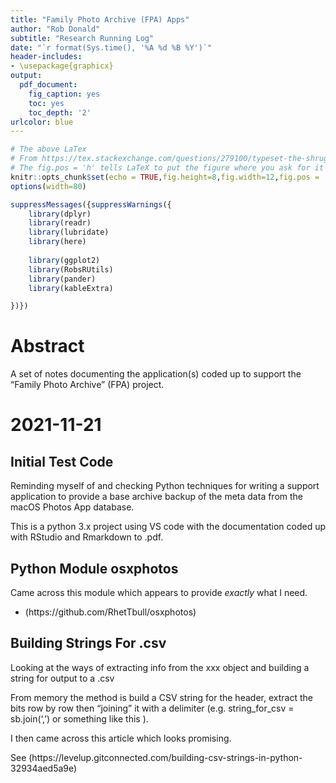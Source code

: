 ```yaml
---
title: "Family Photo Archive (FPA) Apps"
author: "Rob Donald"
subtitle: "Research Running Log"
date: "`r format(Sys.time(), '%A %d %B %Y')`"
header-includes:
- \usepackage{graphicx}
output:
  pdf_document:
    fig_caption: yes
    toc: yes
    toc_depth: '2'
urlcolor: blue
---
```

\def\shrug{\texttt{\raisebox{0.75em}{\char`\_}\char`\\\char`\_\kern-0.5ex(\kern-0.25ex\raisebox{0.25ex}
{\rotatebox{45}{\raisebox{-.75ex}"\kern-1.5ex\rotatebox{-90})}}\kern-0.5ex)\kern-0.5ex\char`\_/\raisebox{0.75em}
{\char`\_}}}

```r
# The above LaTex
# From https://tex.stackexchange.com/questions/279100/typeset-the-shrug-%C2%AF-%E3%83%84-%C2%AF-emoji (post by Mark Wibrow)
# The fig.pos = 'h' tells LaTeX to put the figure where you ask for it
knitr::opts_chunk$set(echo = TRUE,fig.height=8,fig.width=12,fig.pos = 'h')
options(width=80)
```

```r
suppressMessages({suppressWarnings({
    library(dplyr)
    library(readr)
    library(lubridate)
    library(here)
    
    library(ggplot2)
    library(RobsRUtils)
    library(pander)
    library(kableExtra)

})})
```

# Abstract

A set of notes documenting the application(s) coded up to support the "Family Photo Archive" (FPA) project.

# 2021-11-21

## Initial Test Code

Reminding myself of and checking Python techniques for writing a support application to provide a base
archive backup of the meta data from the macOS Photos App database.

This is a python 3.x project using VS code with the documentation coded up with RStudio and Rmarkdown to .pdf.

##  Python Module osxphotos

Came across this module which appears to provide *exactly* what I need.

* (https://github.com/RhetTbull/osxphotos)



## Building Strings For .csv

Looking at the ways of extracting info from the xxx object and building a string 
for output to a .csv

From memory the method is build a CSV string for the header, extract the bits row by row then
"joining" it with a delimiter (e.g. string_for_csv = sb.join(',') or something like this \small\shrug\normalsize).

I then came across this article which looks promising.

See (https://levelup.gitconnected.com/building-csv-strings-in-python-32934aed5a9e)








